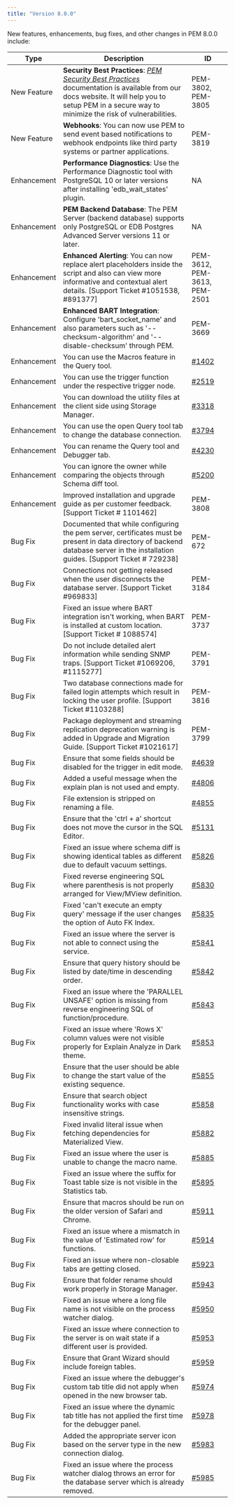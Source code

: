 ```yaml
---
title: "Version 8.0.0"
---
```


New features, enhancements, bug fixes, and other changes in PEM 8.0.0 include:

| Type        | Description                                                                                                                                                                                                                           | ID                                                  |
| ----------- | ------------------------------------------------------------------------------------------------------------------------------------------------------------------------------------------------------------------------------------- | --------------------------------------------------- |
| New Feature | **Security Best Practices**: [*PEM Security Best Practices*](../pem_security_best_practices) documentation is available from our docs website. It will help you to setup PEM in a secure way to minimize the risk of vulnerabilities. | PEM-3802, PEM-3805                                  |
| New Feature | **Webhooks**: You can now use PEM to send event based notifications to webhook endpoints like third party systems or partner applications.                                                                                            | PEM-3819                                            |
| Enhancement | **Performance Diagnostics**: Use the Performance Diagnostic tool with PostgreSQL 10 or later versions after installing 'edb_wait_states' plugin.                                                                                      | NA                                                  |
| Enhancement | **PEM Backend Database**: The PEM Server (backend database) supports only PostgreSQL or EDB Postgres Advanced Server versions 11 or later.                                                                                            | NA                                                  |
| Enhancement | **Enhanced Alerting**: You can now replace alert placeholders inside the script and also can view more informative and contextual alert details. [Support Ticket #1051538, #891377]                                                   | PEM-3612, PEM-3613, PEM-2501                        |
| Enhancement | **Enhanced BART Integration**: Configure 'bart_socket_name' and also parameters such as '--checksum-algorithm' and '--disable-checksum' through PEM.                                                                                  | PEM-3669                                            |
| Enhancement | You can use the Macros feature in the Query tool.                                                                                                                                                                                     | [#1402](https://redmine.postgresql.org/issues/1402) |
| Enhancement | You can use the trigger function under the respective trigger node.                                                                                                                                                                   | [#2519](https://redmine.postgresql.org/issues/2519) |
| Enhancement | You can download the utility files at the client side using Storage Manager.                                                                                                                                                          | [#3318](https://redmine.postgresql.org/issues/3318) |
| Enhancement | You can use the open Query tool tab to change the database connection.                                                                                                                                                                | [#3794](https://redmine.postgresql.org/issues/3794) |
| Enhancement | You can rename the Query tool and Debugger tab.                                                                                                                                                                                       | [#4230](https://redmine.postgresql.org/issues/4230) |
| Enhancement | You can ignore the owner while comparing the objects through Schema diff tool.                                                                                                                                                        | [#5200](https://redmine.postgresql.org/issues/5200) |
| Enhancement | Improved installation and upgrade guide as per customer feedback. [Support Ticket # 1101462]                                                                                                                                          | PEM-3808                                            |
| Bug Fix     | Documented that while configuring the pem server, certificates must be present in data directory of backend database server in the installation guides. [Support Ticket # 729238]                                                     | PEM-672                                             |
| Bug Fix     | Connections not getting released when the user disconnects the database server. [Support Ticket #969833]                                                                                                                              | PEM-3184                                            |
| Bug Fix     | Fixed an issue where BART integration isn't working, when BART is installed at custom location. [Support Ticket # 1088574]                                                                                                            | PEM-3737                                            |
| Bug Fix     | Do not include detailed alert information while sending SNMP traps. [Support Ticket #1069206, #1115277]                                                                                                                               | PEM-3791                                            |
| Bug Fix     | Two database connections made for failed login attempts which result in locking the user profile. [Support Ticket #1103288]                                                                                                           | PEM-3816                                            |
| Bug Fix     | Package deployment and streaming replication deprecation warning is added in Upgrade and Migration Guide. [Support Ticket #1021617]                                                                                                   | PEM-3799                                            |
| Bug Fix     | Ensure that some fields should be disabled for the trigger in edit mode.                                                                                                                                                              | [#4639](https://redmine.postgresql.org/issues/4639) |
| Bug Fix     | Added a useful message when the explain plan is not used and empty.                                                                                                                                                                   | [#4806](https://redmine.postgresql.org/issues/4806) |
| Bug Fix     | File extension is stripped on renaming a file.                                                                                                                                                                                        | [#4855](https://redmine.postgresql.org/issues/4855) |
| Bug Fix     | Ensure that the 'ctrl + a' shortcut does not move the cursor in the SQL Editor.                                                                                                                                                       | [#5131](https://redmine.postgresql.org/issues/5131) |
| Bug Fix     | Fixed an issue where schema diff is showing identical tables as different due to default vacuum settings.                                                                                                                             | [#5826](https://redmine.postgresql.org/issues/5826) |
| Bug Fix     | Fixed reverse engineering SQL where parenthesis is not properly arranged for View/MView definition.                                                                                                                                   | [#5830](https://redmine.postgresql.org/issues/5830) |
| Bug Fix     | Fixed 'can't execute an empty query' message if the user changes the option of Auto FK Index.                                                                                                                                         | [#5835](https://redmine.postgresql.org/issues/5835) |
| Bug Fix     | Fixed an issue where the server is not able to connect using the service.                                                                                                                                                             | [#5841](https://redmine.postgresql.org/issues/5841) |
| Bug Fix     | Ensure that query history should be listed by date/time in descending order.                                                                                                                                                          | [#5842](https://redmine.postgresql.org/issues/5842) |
| Bug Fix     | Fixed an issue where the 'PARALLEL UNSAFE' option is missing from reverse engineering SQL of function/procedure.                                                                                                                      | [#5843](https://redmine.postgresql.org/issues/5843) |
| Bug Fix     | Fixed an issue where 'Rows X' column values were not visible properly for Explain Analyze in Dark theme.                                                                                                                              | [#5853](https://redmine.postgresql.org/issues/5853) |
| Bug Fix     | Ensure that the user should be able to change the start value of the existing sequence.                                                                                                                                               | [#5855](https://redmine.postgresql.org/issues/5855) |
| Bug Fix     | Ensure that search object functionality works with case insensitive strings.                                                                                                                                                          | [#5858](https://redmine.postgresql.org/issues/5858) |
| Bug Fix     | Fixed invalid literal issue when fetching dependencies for Materialized View.                                                                                                                                                         | [#5882](https://redmine.postgresql.org/issues/5882) |
| Bug Fix     | Fixed an issue where the user is unable to change the macro name.                                                                                                                                                                     | [#5885](https://redmine.postgresql.org/issues/5885) |
| Bug Fix     | Fixed an issue where the suffix for Toast table size is not visible in the Statistics tab.                                                                                                                                            | [#5895](https://redmine.postgresql.org/issues/5895) |
| Bug Fix     | Ensure that macros should be run on the older version of Safari and Chrome.                                                                                                                                                           | [#5911](https://redmine.postgresql.org/issues/5911) |
| Bug Fix     | Fixed an issue where a mismatch in the value of 'Estimated row' for functions.                                                                                                                                                        | [#5914](https://redmine.postgresql.org/issues/5914) |
| Bug Fix     | Fixed an issue where non-closable tabs are getting closed.                                                                                                                                                                            | [#5923](https://redmine.postgresql.org/issues/5923) |
| Bug Fix     | Ensure that folder rename should work properly in Storage Manager.                                                                                                                                                                    | [#5943](https://redmine.postgresql.org/issues/5943) |
| Bug Fix     | Fixed an issue where a long file name is not visible on the process watcher dialog.                                                                                                                                                   | [#5950](https://redmine.postgresql.org/issues/5950) |
| Bug Fix     | Fixed an issue where connection to the server is on wait state if a different user is provided.                                                                                                                                       | [#5953](https://redmine.postgresql.org/issues/5953) |
| Bug Fix     | Ensure that Grant Wizard should include foreign tables.                                                                                                                                                                               | [#5959](https://redmine.postgresql.org/issues/5959) |
| Bug Fix     | Fixed an issue where the debugger's custom tab title did not apply when opened in the new browser tab.                                                                                                                                | [#5974](https://redmine.postgresql.org/issues/5974) |
| Bug Fix     | Fixed an issue where the dynamic tab title has not applied the first time for the debugger panel.                                                                                                                                     | [#5978](https://redmine.postgresql.org/issues/5978) |
| Bug Fix     | Added the appropriate server icon based on the server type in the new connection dialog.                                                                                                                                              | [#5983](https://redmine.postgresql.org/issues/5983) |
| Bug Fix     | Fixed an issue where the process watcher dialog throws an error for the database server which is already removed.                                                                                                                     | [#5985](https://redmine.postgresql.org/issues/5985) |
